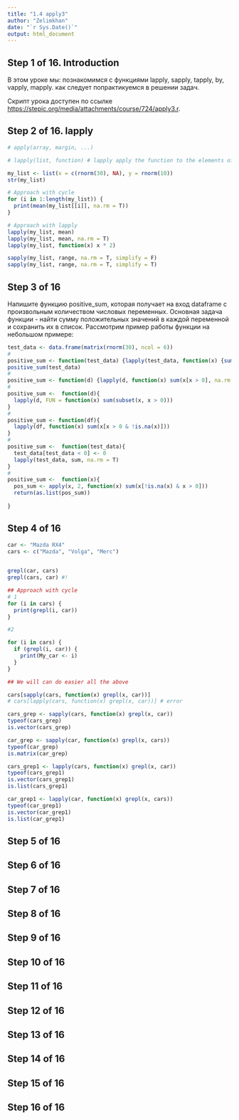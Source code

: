 ```yaml
---
title: "1.4 apply3"
author: "Zelimkhan"
date: "`r Sys.Date()`"
output: html_document
---
```

## Step 1 of 16. Introduction
В этом уроке мы:
познакомимся с функциями lapply, sapply, tapply, by, vapply, mapply.
как следует попрактикуемся в решении задач.

Скрипт урока доступен по ссылке <https://stepic.org/media/attachments/course/724/apply3.r>.

## Step 2 of 16. lapply


```r
# apply(array, margin, ...)

# lapply(list, function) # lapply apply the function to the elements of list

my_list <- list(x = c(rnorm(30), NA), y = rnorm(10))
str(my_list)

# Approach with cycle
for (i in 1:length(my_list)) {
  print(mean(my_list[[i]], na.rm = T))
}

# Approach with lapply
lapply(my_list, mean)
lapply(my_list, mean, na.rm = T)
lapply(my_list, function(x) x * 2)

sapply(my_list, range, na.rm = T, simplify = F)
sapply(my_list, range, na.rm = T, simplify = T)

```
## Step 3 of 16

Напишите функцию positive_sum, которая получает на вход dataframe с произвольным количеством числовых переменных. Основная задача функции - найти сумму положительных значений в каждой переменной и сохранить их в список. Рассмотрим пример работы функции на небольшом примере:

```r
test_data <- data.frame(matrix(rnorm(30), ncol = 6))
#
positive_sum <- function(test_data) {lapply(test_data, function(x) {sum(x[!is.na(x) & x > 0])})}
positive_sum(test_data)
#
positive_sum <- function(d) {lapply(d, function(x) sum(x[x > 0], na.rm = T))}
#
positive_sum <-  function(d){
  lapply(d, FUN = function(x) sum(subset(x, x > 0)))
}
#
positive_sum <- function(df){
  lapply(df, function(x) sum(x[x > 0 & !is.na(x)]))
}
#
positive_sum <-  function(test_data){
  test_data[test_data < 0] <- 0
  lapply(test_data, sum, na.rm = T)
}
#
positive_sum <-  function(x){
  pos_sum <- apply(x, 2, function(x) sum(x[!is.na(x) & x > 0]))
  return(as.list(pos_sum))
  
}
```




## Step 4 of 16

```r
car <- "Mazda RX4" 
cars <- c("Mazda", "Volga", "Merc")
 

grepl(car, cars)
grepl(cars, car) #!

## Approach with cycle
# 1
for (i in cars) {
  print(grepl(i, car))
}

#2

for (i in cars) {
  if (grepl(i, car)) {
    print(My_car <- i)
  }
}

## We will can do easier all the above

cars[sapply(cars, function(x) grepl(x, car))]
# cars[lapply(cars, function(x) grepl(x, car))] # error

cars_grep <- sapply(cars, function(x) grepl(x, car))
typeof(cars_grep)
is.vector(cars_grep)

car_grep <- sapply(car, function(x) grepl(x, cars))
typeof(car_grep)
is.matrix(car_grep)

cars_grep1 <- lapply(cars, function(x) grepl(x, car))
typeof(cars_grep1)
is.vector(cars_grep1)
is.list(cars_grep1)

car_grep1 <- lapply(car, function(x) grepl(x, cars))
typeof(car_grep1)
is.vector(car_grep1)
is.list(car_grep1)
```



## Step 5 of 16


## Step 6 of 16

## Step 7 of 16
## Step 8 of 16
## Step 9 of 16
## Step 10 of 16
## Step 11 of 16
## Step 12 of 16
## Step 13 of 16
## Step 14 of 16
## Step 15 of 16
## Step 16 of 16

